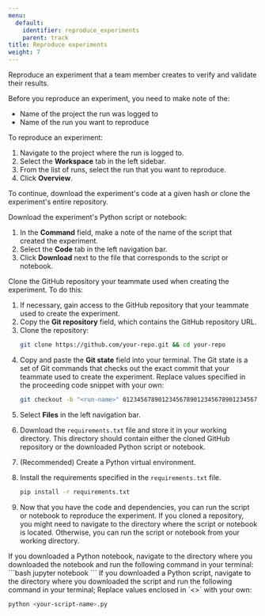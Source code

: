 ```yaml
---
menu:
  default:
    identifier: reproduce_experiments
    parent: track
title: Reproduce experiments
weight: 7
---
```


Reproduce an experiment that a team member creates to verify and validate their results.

Before you reproduce an experiment, you need to make note of the:

* Name of the project the run was logged to
* Name of the run you want to reproduce

To reproduce an experiment:

1. Navigate to the project where the run is logged to.
2. Select the **Workspace** tab in the left sidebar.
3. From the list of runs, select the run that you want to reproduce.
4. Click **Overview**.

To continue, download the experiment's code at a given hash or clone the experiment's entire repository.

<Tabs>
<Tab title="Download Python script or notebook">
Download the experiment's Python script or notebook:

1. In the **Command** field, make a note of the name of the script that created the experiment.
2. Select the **Code** tab in the left navigation bar.
3. Click **Download** next to the file that corresponds to the script or notebook.
</Tab>
<Tab title="GitHub">
Clone the GitHub repository your teammate used when creating the experiment. To do this:

1. If necessary, gain access to the GitHub repository that your teammate used to create the experiment.
2. Copy the **Git repository** field, which contains the GitHub repository URL.
3. Clone the repository:
    ```bash
    git clone https://github.com/your-repo.git && cd your-repo
    ```
4. Copy and paste the **Git state** field into your terminal. The Git state is a set of Git commands that checks out the exact commit that your teammate used to create the experiment. Replace values specified in the proceeding code snippet with your own:
    ```bash
    git checkout -b "<run-name>" 0123456789012345678901234567890123456789
    ```
</Tab>
</Tabs>

5. Select **Files** in the left navigation bar.
6. Download the `requirements.txt` file and store it in your working directory. This directory should contain either the cloned GitHub repository or the downloaded Python script or notebook.
7. (Recommended) Create a Python virtual environment.
8. Install the requirements specified in the `requirements.txt` file.
    ```bash
    pip install -r requirements.txt
    ```

9. Now that you have the code and dependencies, you can run the script or notebook to reproduce the experiment. If you cloned a repository, you might need to navigate to the directory where the script or notebook is located. Otherwise, you can run the script or notebook from your working directory.

<Tabs>
<Tab title="Python notebook">
If you downloaded a Python notebook, navigate to the directory where you downloaded the notebook and run the following command in your terminal:
```bash
jupyter notebook
```
</Tab>
<Tab title="Python script">
If you downloaded a Python script, navigate to the directory where you downloaded the script and run the following command in your terminal; Replace values enclosed in `<>` with your own:

```bash
python <your-script-name>.py
```
</Tab>
</Tabs>